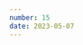 ```yaml
---
number: 15
date: 2023-05-07
---
```



<Title title={`Issue ${frontmatter.number}`} date={frontmatter.date} />

<NewsletterSponsorSlot
  title="Put your mobile releases on autopilot."
  promotionLink="https://get.runway.team/get-started?utm_campaign%3DiOS%20CI%20Newsletter%26utm_medium%3Dweb%26utm_source%3DiOS%20CI%20Newsletter%20Issue%2015%26utm_content%3Dmay_07_23"
/>

Hey everyone! 👋 Welcome to the **fifteenth** issue of the iOS CI Newsletter. I hope you've all had a fantastic couple of weeks!

I just returned from an amazing trip to Turin where I spoke at [Swift Heroes](https://swiftheroes.com/2023/). I want to take this chance to thank the organisers and all hosts for having me and for putting on such an amazing event.

My favourite thing about attending conferences is getting to know people who are passionate about app development and Swift just as much as I am (if not more) and learning from the other amazing speakers and the topics they covered in their talks.

I now have a few days to get some rest and work on the next talks I am giving at [App Talks](https://www.meetup.com/app-talks-manchester/events/292702430?utm_campaign%3DiOS%20CI%20Newsletter%26utm_medium%3Dweb%26utm_source%3DiOS%20CI%20Newsletter%20Issue%2015%26utm_content%3Dmay_07_23) in Manchester and [plSwift](https://plswift.com) in Warsaw. Hoping to meet some of you there! 👋

## [🔁 GitHub Actions workflow side effects](https://www.polpiella.dev/github-action-workflows-side-effects?utm_campaign%3DiOS%20CI%20Newsletter%26utm_medium%3Dweb%26utm_source%3DiOS%20CI%20Newsletter%20Issue%2015%26utm_content%3Dmay_07_23)

A couple of weeks ago I wrote an article on a **less common yet very powerful** way you can use GitHub Actions workflows. Specifically, I made use of the workflow_run trigger event to run a workflow based on the completion of another workflow.

This event can come in very handy to send **real-time analytics** of your GitHub Actions workflow runs to an external service as I showcase in the article 📈.

## [🔍 ETTrace: A new tool to profile iOS apps](https://www.emergetools.com/blog/posts/ettrace-reliable-ios-profiling-with-flamecharts?utm_campaign%3DiOS%20CI%20Newsletter%26utm_medium%3Dweb%26utm_source%3DiOS%20CI%20Newsletter%20Issue%2015%26utm_content%3Dmay_07_23)

[Emerge Tools](https://twitter.com/emergetools) have recently announced the release of yet another amazing product (they are on fire recently 🔥❤️)! This time they have published an **Open Source CLI** written in Objective-C and Swift called [**ETTrace**](https://github.com/EmergeTools/ETTrace).

The CLI allows you to profile your app locally directly from the command line and aims to be a **faster**, more **reliable** and **intuitive** alternative to Xcode's default time profiler instrument. I am yet to try it in one of my apps, but it certainly looks awesome!

## [🆕 GitHub Actions: macOS 13 available!](https://github.blog/changelog/2023-04-24-github-actions-macos-13-is-now-available?utm_campaign%3DiOS%20CI%20Newsletter%26utm_medium%3Dweb%26utm_source%3DiOS%20CI%20Newsletter%20Issue%2015%26utm_content%3Dmay_07_23)

[GitHub](https://twitter.com/github) has announced that the long-awaited **macOS 13 (Ventura) runners are now available**. This is great news for us iOS/macOS developers as the latest Xcode 14.3 **can only be installed on machines running macOS 13 or later**.

Alongside this announcement, they have also made 12 core runners for macOS 12 and 13 available on a general public beta.

## [📖 The ultimate guide to Jenkins for iOS](https://www.roger.ml/p/jenkins-ios-setup?utm_campaign%3DiOS%20CI%20Newsletter%26utm_medium%3Dweb%26utm_source%3DiOS%20CI%20Newsletter%20Issue%2015%26utm_content%3Dmay_07_23)

Contrary to what most people think and despite its popularity not being at an all-time high, there are a lot of companies and developers out there using Jenkins as their main CI/CD provider in 2023, [including Apple themselves](https://www.swift.org/continuous-integration/)!

The truth is that Jenkins is still a **very valid solution for businesses** and, if you're looking at learning more about it or setting up the CI/CD for your iOS app with Jenkins, [Roger Oba](https://twitter.com/rogerluan_) has written an all-you-need-to-know guide about it ✨.

## [🔒 Try GitHub's new code-scanning support for Swift now!](https://forums.swift.org/t/beta-testers-wanted-get-a-sneak-peek-at-github-s-code-scanning-support-for-swift/64632?utm_campaign%3DiOS%20CI%20Newsletter%26utm_medium%3Dweb%26utm_source%3DiOS%20CI%20Newsletter%20Issue%2015%26utm_content%3Dmay_07_23)

[GitHub](https://twitter.com/github) has recently announced that from the 1st of June, they will be adding Swift support for their code scanning solutions. This is very exciting news as it will allow developers to **get security alerts and warnings** on Swift repositories and will also **allow Dependabot to work on Swift projects** 🎉.

✨ If you want to try the new changes out before June, you can **now apply for early access** following the instructions on the Swift forums post.

## [📢 Codemagic now has M2 runners for existing customers](https://twitter.com/martinjeret/status/1651928758180274176?utm_campaign%3DiOS%20CI%20Newsletter%26utm_medium%3Dweb%26utm_source%3DiOS%20CI%20Newsletter%20Issue%2015%26utm_content%3Dmay_07_23)

[Martin Jeret](https://twitter.com/martinjeret) announced on Twitter that [Codemagic](https://twitter.com/codemagicio) now has M2 runners available 🎉.

They are **only available on request for existing customers**, so if you are a [Codemagic](http://twitter.com/codemagicio) user, make sure you request access to the new runners through the link in Martin's tweet.
